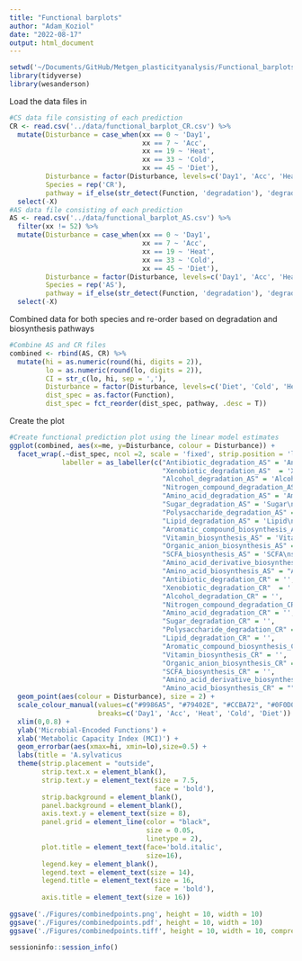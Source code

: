 ```yaml
---
title: "Functional barplots"
author: "Adam_Koziol"
date: "2022-08-17"
output: html_document
---
```


```r
setwd('~/Documents/GitHub/Metgen_plasticityanalysis/Functional_barplots/')
library(tidyverse)
library(wesanderson)
```
Load the data files in
```r
#CS data file consisting of each prediction
CR <- read.csv('../data/functional_barplot_CR.csv') %>%
  mutate(Disturbance = case_when(xx == 0 ~ 'Day1',
                                 xx == 7 ~ 'Acc',
                                 xx == 19 ~ 'Heat',
                                 xx == 33 ~ 'Cold',
                                 xx == 45 ~ 'Diet'),
         Disturbance = factor(Disturbance, levels=c('Day1', 'Acc', 'Heat', 'Cold', 'Diet')),
         Species = rep('CR'),
         pathway = if_else(str_detect(Function, 'degradation'), 'degradation', 'biosynthesis')) %>% 
  select(-X)
#AS data file consisting of each prediction
AS <- read.csv('../data/functional_barplot_AS.csv') %>%
  filter(xx != 52) %>%
  mutate(Disturbance = case_when(xx == 0 ~ 'Day1',
                                 xx == 7 ~ 'Acc',
                                 xx == 19 ~ 'Heat',
                                 xx == 33 ~ 'Cold',
                                 xx == 45 ~ 'Diet'),
         Disturbance = factor(Disturbance, levels=c('Day1', 'Acc', 'Heat', 'Cold', 'Diet')),
         Species = rep('AS'),
         pathway = if_else(str_detect(Function, 'degradation'), 'degradation', 'biosynthesis')) %>% 
  select(-X)
```

Combined data for both species and re-order based on degradation and biosynthesis pathways
```r
#Combine AS and CR files
combined <- rbind(AS, CR) %>%
  mutate(hi = as.numeric(round(hi, digits = 2)),
         lo = as.numeric(round(lo, digits = 2)),
         CI = str_c(lo, hi, sep = ','),
         Disturbance = factor(Disturbance, levels=c('Diet', 'Cold', 'Heat', 'Acc', 'Day1')),
         dist_spec = as.factor(Function),
         dist_spec = fct_reorder(dist_spec, pathway, .desc = T))
```

Create the plot
```r
#Create functional prediction plot using the linear model estimates
ggplot(combined, aes(x=me, y=Disturbance, colour = Disturbance)) +
  facet_wrap(.~dist_spec, ncol =2, scale = 'fixed', strip.position = 'left',
             labeller = as_labeller(c("Antibiotic_degradation_AS" = 'Antibiotic\ndegradation', # 1
                                      "Xenobiotic_degradation_AS"  = 'Xenobiotic\ndegradation', # 2
                                      "Alcohol_degradation_AS" = 'Alcohol\ndegradation', # 3
                                      "Nitrogen_compound_degradation_AS"  = 'Nitrogen\ncompound\ndegradation', # 4
                                      "Amino_acid_degradation_AS" = 'Amino acid\ndegradation', # 5
                                      "Sugar_degradation_AS" = 'Sugar\ndegradation',# 6
                                      "Polysaccharide_degradation_AS" = "Polysacchar\n-ide\ndegradation", # 7
                                      "Lipid_degradation_AS" = 'Lipid\ndegradation', # 8
                                      "Aromatic_compound_biosynthesis_AS" = 'Aromatic\ncompound\nsynthesis', # 9
                                      "Vitamin_biosynthesis_AS" = 'Vitamin\nsynthesis', # 10
                                      "Organic_anion_biosynthesis_AS" = 'Organic\nanion\nsynthesis', # 11
                                      "SCFA_biosynthesis_AS" = 'SCFA\nsynthesis', # 12
                                      "Amino_acid_derivative_biosynthesis_AS" = "Amino acid\nderivative\nsynthesis", # 13
                                      "Amino_acid_biosynthesis_AS" = "Amino acid\nsynthesis", # 14
                                      "Antibiotic_degradation_CR" = '', 
                                      "Xenobiotic_degradation_CR"  = '', 
                                      "Alcohol_degradation_CR" = '', 
                                      "Nitrogen_compound_degradation_CR"  = '', 
                                      "Amino_acid_degradation_CR" = '',
                                      "Sugar_degradation_CR" = '',
                                      "Polysaccharide_degradation_CR" = "",
                                      "Lipid_degradation_CR" = '', 
                                      "Aromatic_compound_biosynthesis_CR" = '', 
                                      "Vitamin_biosynthesis_CR" = '',
                                      "Organic_anion_biosynthesis_CR" = '',
                                      "SCFA_biosynthesis_CR" = '',
                                      "Amino_acid_derivative_biosynthesis_CR" = "",
                                      "Amino_acid_biosynthesis_CR" = ""))) +
  geom_point(aes(colour = Disturbance), size = 2) +
  scale_colour_manual(values=c("#9986A5", "#79402E", "#CCBA72", "#0F0D0E", "#a9a9a9"), 
                      breaks=c('Day1', 'Acc', 'Heat', 'Cold', 'Diet')) +
  xlim(0,0.8) +
  ylab('Microbial-Encoded Functions') +
  xlab('Metabolic Capacity Index (MCI)') +
  geom_errorbar(aes(xmax=hi, xmin=lo),size=0.5) +
  labs(title = 'A.sylvaticus                                            C.russula') +
  theme(strip.placement = "outside",
        strip.text.x = element_blank(),
        strip.text.y = element_text(size = 7.5,
                                    face = 'bold'),
        strip.background = element_blank(),
        panel.background = element_blank(),
        axis.text.y = element_text(size = 8),
        panel.grid = element_line(color = "black",
                                  size = 0.05,
                                  linetype = 2),
        plot.title = element_text(face='bold.italic',
                                  size=16),
        legend.key = element_blank(),
        legend.text = element_text(size = 14),
        legend.title = element_text(size = 16,
                                    face = 'bold'),
        axis.title = element_text(size = 16))
  
ggsave('./Figures/combinedpoints.png', height = 10, width = 10)
ggsave('./Figures/combinedpoints.pdf', height = 10, width = 10)
ggsave('./Figures/combinedpoints.tiff', height = 10, width = 10, compression = 'lzw')
```

```r
sessioninfo::session_info()
```



